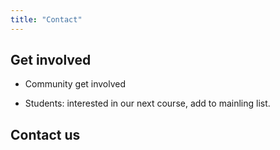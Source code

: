 ```yaml
---
title: "Contact"
---
```


## Get involved 

- Community get involved

- Students: interested in our next course, add to mainling list.


## Contact us

